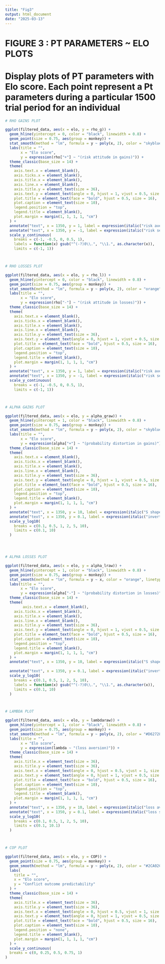 ---
title: "Fig3"
output: html_document
date: "2025-03-13"
---

# FIGURE 3 : PT PARAMETERS ~ ELO PLOTS
# Display plots of PT parameters with Elo score. Each point represent a Pt parameters during a particular 1500 trial period for an individual

```{r}
# RHO GAINS PLOT

ggplot(filtered_data, aes(x = elo, y = rho_g)) +
  geom_hline(yintercept = 0, color = "black", linewidth = 0.8) +
  geom_point(size = 0.75, aes(group = monkey)) +
  stat_smooth(method = "lm", formula = y ~ poly(x, 2), color = "skyblue", size = 2) +
  labs(title = "", 
       x = "Elo score", 
       y = expression(rho["+"] ~ "(risk attitude in gains)")) +
  theme_classic(base_size = 14) +
  theme(
    axis.text.x = element_blank(),
    axis.ticks.x = element_blank(),
    axis.title.x = element_blank(),
    axis.line.x = element_blank(),
    axis.title.y = element_text(size = 36),
    axis.text.y = element_text(angle = 0, hjust = 1, vjust = 0.5, size = 30),
    plot.title = element_text(face = "bold", hjust = 0.5, size = 16),
    plot.caption = element_text(size = 10),
    legend.position = "top",
    legend.title = element_blank(),
    plot.margin = margin(1, 1, 1, 1, "cm")
  ) +
  annotate("text", x = 1350, y = 1, label = expression(italic("risk aversion")), color = "black", hjust = 1, size = 8) +
  annotate("text", x = 1350, y = -1, label = expression(italic("risk seeking")), color = "black", hjust = 1, size = 8) +
  scale_y_continuous(
    breaks = c(-1, -0.5, 0, 0.5, 1), 
    labels = function(x) gsub("^(-?)0\\.", "\\1.", as.character(x)),
    limits = c(-1, 1))



# RHO LOSSES PLOT

ggplot(filtered_data, aes(x = elo, y = rho_l)) +
  geom_hline(yintercept = 0, color = "black", linewidth = 0.8) +
  geom_point(size = 0.75, aes(group = monkey)) +
  stat_smooth(method = "lm", formula = y ~ poly(x, 2), color = "orange", linetype = "dashed", size = 1) +   
  labs(title = "", 
       x = "Elo score", 
       y = expression(rho["-"] ~ "(risk attitude in losses)")) +
  theme_classic(base_size = 14) +
  theme(
    axis.text.x = element_blank(),
    axis.ticks.x = element_blank(),
    axis.title.x = element_blank(),
    axis.line.x = element_blank(),
    axis.title.y = element_text(size = 36),
    axis.text.y = element_text(angle = 0, hjust = 1, vjust = 0.5, size = 30),
    plot.title = element_text(face = "bold", hjust = 0.5, size = 16),
    plot.caption = element_text(size = 10),
    legend.position = "top",
    legend.title = element_blank(),
    plot.margin = margin(1, 1, 1, 1, "cm")
  ) +
  annotate("text", x = 1350, y = 1, label = expression(italic("risk aversion")), color = "black", hjust = 1, size = 8) +
  annotate("text", x = 1350, y = -1, label = expression(italic("risk seeking")), color = "black", hjust = 1, size = 8) +
  scale_y_continuous(
    breaks = c(-1, -0.5, 0, 0.5, 1),
    limits = c(-1, 1))



# ALPHA GAINS PLOT

ggplot(filtered_data, aes(x = elo, y = alpha_graw)) +
  geom_hline(yintercept = 1, color = "black", linewidth = 0.8) +
  geom_point(size = 0.75, aes(group = monkey)) +
  stat_smooth(method = "lm", formula = y ~ poly(x, 2), color = "skyblue", size = 2) +
  labs(title = "", 
       x = "Elo score", 
       y = expression(alpha["+"] ~ "(probability distortion in gains)")) +
  theme_classic(base_size = 14) +
  theme(
    axis.text.x = element_blank(),
    axis.ticks.x = element_blank(),
    axis.title.x = element_blank(),
    axis.line.x = element_blank(),
    axis.title.y = element_text(size = 36),
    axis.text.y = element_text(angle = 0, hjust = 1, vjust = 0.5, size = 30),
    plot.title = element_text(face = "bold", hjust = 0.5, size = 16),
    plot.caption = element_text(size = 10),
    legend.position = "top",
    legend.title = element_blank(),
    plot.margin = margin(1, 1, 1, 1, "cm")
  ) +
  annotate("text", x = 1350, y = 10, label = expression(italic("S shape")), color = "black", hjust = 1, size = 8) +
  annotate("text", x = 1350, y = 0.1, label = expression(italic("inverted S shape")), color = "black", hjust = 1, size = 8) +
  scale_y_log10(
    breaks = c(0.1, 0.5, 1, 2, 5, 10),
    limits = c(0.1, 10)
  )




# ALPHA LOSSES PLOT

ggplot(filtered_data, aes(x = elo, y = alpha_lraw)) +
  geom_hline(yintercept = 1, color = "black", linewidth = 0.8) +
  geom_point(size = 0.75, aes(group = monkey)) +
  stat_smooth(method = "lm", formula = y ~ x, color = "orange", linetype = "dashed", size = 1) +
  labs(title = "", 
       x = "Elo score", 
       y = expression(alpha["-"] ~ "(probability distortion in losses)")) +
  theme_classic(base_size = 14) +
  theme(
        axis.text.x = element_blank(),
    axis.ticks.x = element_blank(),
    axis.title.x = element_blank(),
    axis.line.x = element_blank(),
    axis.title.y = element_text(size = 36),
    axis.text.y = element_text(angle = 0, hjust = 1, vjust = 0.5, size = 30),
    plot.title = element_text(face = "bold", hjust = 0.5, size = 16),
    plot.caption = element_text(size = 10),
    legend.position = "top",
    legend.title = element_blank(),
    plot.margin = margin(1, 1, 1, 1, "cm")
  ) +
  annotate("text", x = 1350, y = 10, label = expression(italic("S shape")), color = "black", hjust = 1, size = 8)   +
  
  annotate("text", x = 1350, y = 0.1, label = expression(italic("inverted S shape")), color = "black", hjust = 1, size = 8)   +
  scale_y_log10(
    breaks = c(0.1, 0.5, 1, 2, 5, 10),
    labels = function(x) gsub("^(-?)0\\.", "\\1.", as.character(x)),
    limits = c(0.1, 10)
  )



# LAMBDA PLOT

ggplot(filtered_data, aes(x = elo, y = lambdaraw)) +
  geom_hline(yintercept = 1, color = "black", linewidth = 0.8) +
  geom_point(size = 0.75, aes(group = monkey)) +
  stat_smooth(method = "lm", formula = y ~ poly(x, 2), color = "#D62728", size = 2) +
  labs(title = "", 
       x = "Elo score", 
       y = expression(lambda ~ "(loss aversion)")) +
  theme_classic(base_size = 14) +
  theme(
    axis.title.x = element_text(size = 36),
    axis.title.y = element_text(size = 36),
    axis.text.x = element_text(angle = 0, hjust = 0.5, vjust = 1, size = 30),
    axis.text.y = element_text(angle = 0, hjust = 1, vjust = 0.5, size = 30),
    plot.title = element_text(face = "bold", hjust = 0.5, size = 16),
    plot.caption = element_text(size = 10),
    legend.position = "top",
    legend.title = element_blank(),
    plot.margin = margin(1, 1, 1, 1, "cm")
  ) +
  annotate("text", x = 1350, y = 10, label = expression(italic("loss aversion")), color = "black", hjust = 1, size = 8) +
  annotate("text", x = 1350, y = 0.1, label = expression(italic("loss seeking")), color = "black", hjust = 1, size = 8) +
  scale_y_log10(
    breaks = c(0.1, 0.5, 1, 2, 5, 10),
    limits = c(0.1, 10.1)
  )



# COP PLOT

ggplot(filtered_data, aes(x = elo, y = COP)) +
  geom_point(size = 0.75, aes(group = monkey)) + 
  geom_smooth(method = "lm", formula = y ~ poly(x, 2), color = "#2CA02C", linewidth = 2) +
  labs(
    title = "",
    x = "Elo score",
    y = "Conflict outcome predictability"
  ) +
  theme_classic(base_size = 14) +
  theme(
    axis.title.x = element_text(size = 36),
    axis.title.y = element_text(size = 36),
    axis.text.x = element_text(angle = 0, hjust = 0.5, vjust = 1, size = 30),
    axis.text.y = element_text(angle = 0, hjust = 1, vjust = 0.5, size = 30),
    plot.title = element_text(face = "bold", hjust = 0.5, size = 16),
    plot.caption = element_text(size = 10),
    legend.position = "none",
    legend.title = element_blank(),
    plot.margin = margin(1, 1, 1, 1, "cm")
  ) +
  scale_y_continuous(
  breaks = c(0, 0.25, 0.5, 0.75, 1)
)
```

